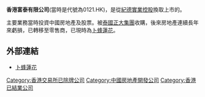 '''香港富泰有限公司'''(當時是代號為0121.HK)，是從[[紀德實業控股|紀德實業控股]]換取上市的。

主要業務當時投資中國房地產及股票。被[[泰國|泰國]][[正大集團|正大集團]]收購，後來房地產連續長年來虧損，已轉移至零售商，已現時為[[卜蜂蓮花|卜蜂蓮花]]。

==外部連結==
*[http://www.CPLOUTSCORP.HK 卜蜂蓮花]{{dead link|date=2018年2月 |bot=InternetArchiveBot |fix-attempted=yes }}


[[Category:香港交易所已除牌公司|Category:香港交易所已除牌公司]]
[[Category:中國房地產開發公司|Category:中國房地產開發公司]]
[[Category:香港已結業公司|Category:香港已結業公司]]